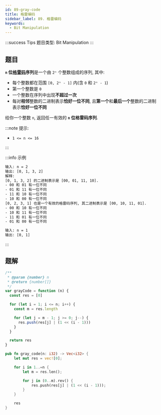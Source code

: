 ```yaml
---
id: 89-gray-code
title: 格雷编码
sidebar_label: 89. 格雷编码
keywords:
  - Bit Manipulation
---
```


:::success Tips
题目类型: Bit Manipulation
:::

## 题目

**`n` 位[格雷码](https://en.wikipedia.org/wiki/Gray_code)序列**是一个由 `2ⁿ` 个整数组成的序列, 其中:

- 每个整数都在范围 `[0, 2ⁿ - 1]` 内(含 `0` 和 `2ⁿ - 1`)
- 第一个整数是 `0`
- 一个整数在序列中出现**不超过一次**
- 每对**相邻**整数的二进制表示**恰好一位不同**, 且**第一个**和**最后一个**整数的二进制表示**恰好一位不同**

给你一个整数 `n`, 返回任一有效的 **`n` 位格雷码序列**.

:::note 提示:

- `1 <= n <= 16`

:::

:::info 示例

```bash
输入: n = 2
输出: [0, 1, 3, 2]
解释:
[0, 1, 3, 2] 的二进制表示是 [00, 01, 11, 10].
- 00 和 01 有一位不同
- 01 和 11 有一位不同
- 11 和 10 有一位不同
- 10 和 00 有一位不同
[0, 2, 3, 1] 也是一个有效的格雷码序列, 其二进制表示是 [00, 10, 11, 01].
- 00 和 10 有一位不同
- 10 和 11 有一位不同
- 11 和 01 有一位不同
- 01 和 00 有一位不同
```

```bash
输入: n = 1
输出: [0, 1]
```

:::

## 题解


<Tabs>
  <TabItem value="JavaScript" label="JavaScript" default>

```ts
/**
 * @param {number} n
 * @return {number[]}
 */
var grayCode = function (n) {
  const res = [0]

  for (let i = 1; i <= n; i++) {
    const m = res.length

    for (let j = m - 1; j >= 0; j--) {
      res.push(res[j] | (1 << (i - 1)))
    }
  }

  return res
}
```

</TabItem>
<TabItem value="Rust" label="Rust">

```rust
pub fn gray_code(n: i32) -> Vec<i32> {
    let mut res = vec![0];

    for i in 1..=n {
        let m = res.len();

        for j in (0..m).rev() {
            res.push(res[j] | (1 << (i - 1)));
        }
    }

    res
}
```

</TabItem>
</Tabs>
